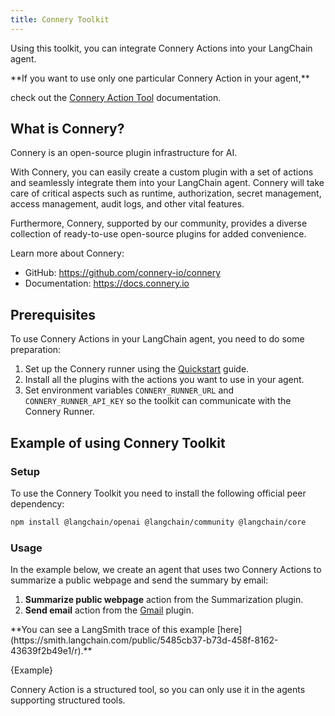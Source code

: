 ```yaml
---
title: Connery Toolkit
---
```



Using this toolkit, you can integrate Connery Actions into your LangChain agent.

<Note>
**If you want to use only one particular Connery Action in your agent,**

check out the [Connery Action Tool](/oss/integrations/tools/connery) documentation.
</Note>

## What is Connery?

Connery is an open-source plugin infrastructure for AI.

With Connery, you can easily create a custom plugin with a set of actions and seamlessly integrate them into your LangChain agent.
Connery will take care of critical aspects such as runtime, authorization, secret management, access management, audit logs, and other vital features.

Furthermore, Connery, supported by our community, provides a diverse collection of ready-to-use open-source plugins for added convenience.

Learn more about Connery:

- GitHub: https://github.com/connery-io/connery
- Documentation: https://docs.connery.io

## Prerequisites

To use Connery Actions in your LangChain agent, you need to do some preparation:

1. Set up the Connery runner using the [Quickstart](https://docs.connery.io/docs/runner/quick-start/) guide.
2. Install all the plugins with the actions you want to use in your agent.
3. Set environment variables `CONNERY_RUNNER_URL` and `CONNERY_RUNNER_API_KEY` so the toolkit can communicate with the Connery Runner.

## Example of using Connery Toolkit

### Setup

To use the Connery Toolkit you need to install the following official peer dependency:

```bash npm2yarn
npm install @langchain/openai @langchain/community @langchain/core
```

<IntegrationInstallTooltip></IntegrationInstallTooltip>

### Usage

In the example below, we create an agent that uses two Connery Actions to summarize a public webpage and send the summary by email:

1. **Summarize public webpage** action from the Summarization plugin.
2. **Send email** action from the [Gmail](https://github.com/connery-io/gmail) plugin.

<Info>
**You can see a LangSmith trace of this example [here](https://smith.langchain.com/public/5485cb37-b73d-458f-8162-43639f2b49e1/r).**
</Info>

<CodeBlock language="typescript">{Example}</CodeBlock>

<Info>
Connery Action is a structured tool, so you can only use it in the agents supporting structured tools.
</Info>
